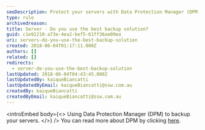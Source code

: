 ```yaml
---
seoDescription: Protect your servers with Data Protection Manager (DPM), a reliable and efficient backup solution.
type: rule
archivedreason:
title: Server - Do you use the best backup solution?
guid: c1e91218-a73e-4ea2-bef5-61ff36ae09ea
uri: servers-do-you-use-the-best-backup-solution
created: 2018-06-04T01:17:11.000Z
authors: []
related: []
redirects:
  - server-do-you-use-the-best-backup-solution
lastUpdated: 2018-06-04T04:43:45.000Z
lastUpdatedBy: kaiqueBiancatti
lastUpdatedByEmail: kaiqueBiancatti@ssw.com.au
createdBy: kaiqueBiancatti
createdByEmail: kaiqueBiancatti@ssw.com.au
---
```


<introEmbed
  body={<>
Using Data Protection Manager (DPM) to backup your servers.
  </>}
/>
You can read more about DPM by clicking [here](/rules-to-better-data-protection-manager-dpm).
